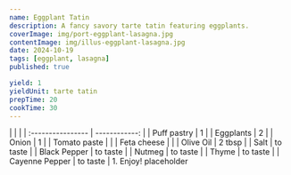 ```yaml
---
name: Eggplant Tatin
description: A fancy savory tarte tatin featuring eggplants.
coverImage: img/port-eggplant-lasagna.jpg
contentImage: img/illus-eggplant-lasagna.jpg
date: 2024-10-19
tags: [eggplant, lasagna]
published: true

yield: 1
yieldUnit: tarte tatin
prepTime: 20
cookTime: 30
---
```


<Ingredients>
|                   |               |
| :---------------- | ------------: |
| Puff pastry       | 1             |
| Eggplants         | 2             |
| Onion             | 1             |
| Tomato paste      |               |
| Feta cheese       |               |
| Olive Oil         | 2 tbsp        |
| Salt              | to taste      |
| Black Pepper      | to taste      |
| Nutmeg            | to taste      |
| Thyme             | to taste      |
| Cayenne Pepper    | to taste      |
</Ingredients>

<Instructions> 
1. Enjoy!
</Instructions>

<InfoBox title="Tip!">
placeholder
</InfoBox>